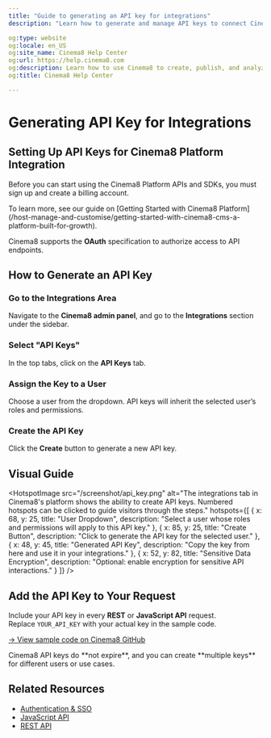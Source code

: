```yaml
---
title: "Guide to generating an API key for integrations"
description: "Learn how to generate and manage API keys to connect Cinema8's platform with external systems and applications. Visit Cinema8."

og:type: website
og:locale: en_US
og:site_name: Cinema8 Help Center
og:url: https://help.cinema8.com
og:description: Learn how to use Cinema8 to create, publish, and analyze interactive videos.
og:title: Cinema8 Help Center

---
```



# Generating API Key for Integrations

## Setting Up API Keys for Cinema8 Platform Integration

Before you can start using the Cinema8 Platform APIs and SDKs, you must sign up and create a billing account.

<Callout type="info" title="New Users">
To learn more, see our guide on [Getting Started with Cinema8 Platform](/host-manage-and-customise/getting-started-with-cinema8-cms-a-platform-built-for-growth).
</Callout>

Cinema8 supports the **OAuth** specification to authorize access to API endpoints.

## How to Generate an API Key

<Steps>

### Go to the Integrations Area  
Navigate to the **Cinema8 admin panel**, and go to the **Integrations** section under the sidebar.

### Select "API Keys"  
In the top tabs, click on the **API Keys** tab.

### Assign the Key to a User  
Choose a user from the dropdown. API keys will inherit the selected user’s roles and permissions.

### Create the API Key  
Click the **Create** button to generate a new API key.

</Steps>

## Visual Guide

<HotspotImage 
  src="/screenshot/api_key.png"
  alt="The integrations tab in Cinema8's platform shows the ability to create API keys. Numbered hotspots can be clicked to guide visitors through the steps."
  hotspots={[
    {
      x: 68,
      y: 25,
      title: "User Dropdown",
      description: "Select a user whose roles and permissions will apply to this API key."
    },
    {
      x: 85,
      y: 25,
      title: "Create Button",
      description: "Click to generate the API key for the selected user."
    },
    {
      x: 48,
      y: 45,
      title: "Generated API Key",
      description: "Copy the key from here and use it in your integrations."
    },
    {
      x: 52,
      y: 82,
      title: "Sensitive Data Encryption",
      description: "Optional: enable encryption for sensitive API interactions."
    }
  ]}
/>

## Add the API Key to Your Request

Include your API key in every **REST** or **JavaScript API** request.  
Replace `YOUR_API_KEY` with your actual key in the sample code.

[→ View sample code on Cinema8 GitHub](https://github.com/cinema8/player.js/tree/master/codesamples)

<Callout type="info" title="Good to Know">
Cinema8 API keys do **not expire**, and you can create **multiple keys** for different users or use cases.
</Callout>

## Related Resources

- [Authentication & SSO](/advanced-tools-for-developers/authentication-and-sso)  
- [JavaScript API](/advanced-tools-for-developers/javascript-api)  
- [REST API](/advanced-tools-for-developers/rest-api)
